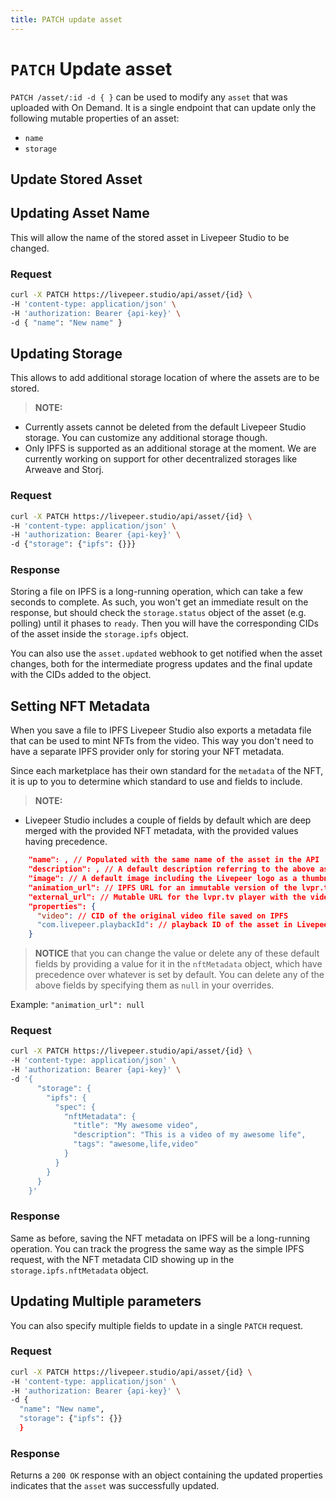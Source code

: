 ```yaml
---
title: PATCH update asset
---
```


# `PATCH` Update asset

`PATCH /asset/:id -d { }` can be used to modify any `asset` that was uploaded
with On Demand. It is a single endpoint that can update only the following
mutable properties of an asset:

- `name`
- `storage`

## Update Stored Asset

## Updating Asset Name

This will allow the name of the stored asset in Livepeer Studio to be changed.

### Request

```bash
curl -X PATCH https://livepeer.studio/api/asset/{id} \
-H 'content-type: application/json' \
-H 'authorization: Bearer {api-key}' \
-d { "name": "New name" }
```

## Updating Storage

This allows to add additional storage location of where the assets are to be
stored.

> **NOTE:**

- Currently assets cannot be deleted from the default Livepeer Studio storage.
  You can customize any additional storage though.
- Only IPFS is supported as an additional storage at the moment. We are
  currently working on support for other decentralized storages like Arweave and
  Storj.

### Request

```bash
curl -X PATCH https://livepeer.studio/api/asset/{id} \
-H 'content-type: application/json' \
-H 'authorization: Bearer {api-key}' \
-d {"storage": {"ipfs": {}}}
```

### Response

Storing a file on IPFS is a long-running operation, which can take a few seconds
to complete. As such, you won't get an immediate result on the response, but
should check the `storage.status` object of the asset (e.g. polling) until it
phases to `ready`. Then you will have the corresponding CIDs of the asset inside
the `storage.ipfs` object.

You can also use the `asset.updated` webhook to get notified when the asset
changes, both for the intermediate progress updates and the final update with
the CIDs added to the object.

## Setting NFT Metadata

When you save a file to IPFS Livepeer Studio also exports a metadata file that
can be used to mint NFTs from the video. This way you don't need to have a
separate IPFS provider only for storing your NFT metadata.

Since each marketplace has their own standard for the `metadata` of the NFT, it
is up to you to determine which standard to use and fields to include.

> **NOTE:**

- Livepeer Studio includes a couple of fields by default which are deep merged
  with the provided NFT metadata, with the provided values having precedence.

```json
    "name": , // Populated with the same name of the asset in the API
    "description": , // A default description referring to the above asset name
    "image": // A default image including the Livepeer logo as a thumbnail
    "animation_url": // IPFS URL for an immutable version of the lvpr.tv player with the video
    "external_url": // Mutable URL for the lvpr.tv player with the video
    "properties": {
      "video": // CID of the original video file saved on IPFS
      "com.livepeer.playbackId": // playback ID of the asset in Livepeer Studio
    }
```

> **NOTICE** that you can change the value or delete any of these default fields
> by providing a value for it in the `nftMetadata` object, which have precedence
> over whatever is set by default. You can delete any of the above fields by
> specifying them as `null` in your overrides.

Example: `"animation_url": null`

### Request

```bash
curl -X PATCH https://livepeer.studio/api/asset/{id} \
-H 'content-type: application/json' \
-H 'authorization: Bearer {api-key}' \
-d '{
      "storage": {
        "ipfs": {
          "spec": {
            "nftMetadata": {
              "title": "My awesome video",
              "description": "This is a video of my awesome life",
              "tags": "awesome,life,video"
            }
          }
        }
      }
    }'
```

### Response

Same as before, saving the NFT metadata on IPFS will be a long-running
operation. You can track the progress the same way as the simple IPFS request,
with the NFT metadata CID showing up in the `storage.ipfs.nftMetadata` object.

## Updating Multiple parameters

You can also specify multiple fields to update in a single `PATCH` request.

### Request

```bash
curl -X PATCH https://livepeer.studio/api/asset/{id} \
-H 'content-type: application/json' \
-H 'authorization: Bearer {api-key}' \
-d {
  "name": "New name",
  "storage": {"ipfs": {}}
  }
```

### Response

Returns a `200 OK` response with an object containing the updated properties
indicates that the `asset` was successfully updated.

